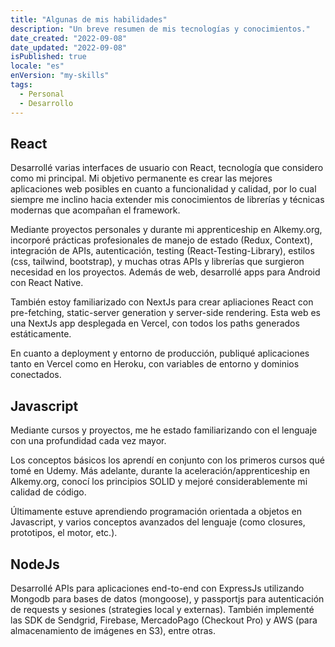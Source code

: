 ```yaml
---
title: "Algunas de mis habilidades"
description: "Un breve resumen de mis tecnologías y conocimientos."
date_created: "2022-09-08"
date_updated: "2022-09-08"
isPublished: true
locale: "es"
enVersion: "my-skills"
tags:
  - Personal
  - Desarrollo
---
```


## React

Desarrollé varias interfaces de usuario con React, tecnología que considero como mi principal. Mi objetivo permanente es crear las mejores aplicaciones web posibles en cuanto a funcionalidad y calidad, por lo cual siempre me inclino hacia extender mis conocimientos de librerías y técnicas modernas que acompañan el framework. 

Mediante proyectos personales y durante mi apprenticeship en Alkemy.org, incorporé prácticas profesionales de manejo de estado (Redux, Context), integración de APIs, autenticación, testing (React-Testing-Library), estilos (css, tailwind, bootstrap), y muchas otras APIs y librerías que surgieron necesidad en los proyectos. Además de web, desarrollé apps para Android con React Native. 

También estoy familiarizado con NextJs para crear apliaciones React con pre-fetching, static-server generation  y server-side rendering. Esta web es una NextJs app desplegada en Vercel, con todos los paths generados estáticamente.

En cuanto a deployment y entorno de producción, publiqué aplicaciones tanto en Vercel como en Heroku, con variables de entorno y dominios conectados. 

## Javascript

Mediante cursos y proyectos, me he estado familiarizando con el lenguaje con una profundidad cada vez mayor.

Los conceptos básicos los aprendí en conjunto con los primeros cursos qué tomé en Udemy. Más adelante, durante la aceleración/apprenticeship en Alkemy.org, conocí los principios SOLID y mejoré considerablemente mi calidad de código. 

Últimamente estuve aprendiendo programación orientada a objetos en Javascript, y varios conceptos avanzados del lenguaje (como closures, prototipos, el motor, etc.).


## NodeJs

Desarrollé APIs para aplicaciones end-to-end con ExpressJs utilizando Mongodb para bases de datos (mongoose), y passportjs para autenticación de requests y sesiones (strategies local y externas). También implementé las SDK de Sendgrid, Firebase, MercadoPago (Checkout Pro) y AWS (para almacenamiento de imágenes en S3), entre otras.

